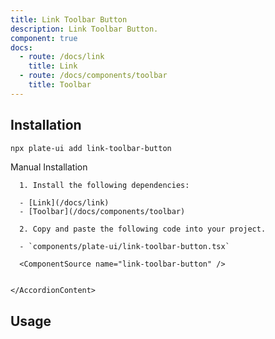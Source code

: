 ```yaml
---
title: Link Toolbar Button
description: Link Toolbar Button.
component: true
docs:
  - route: /docs/link
    title: Link
  - route: /docs/components/toolbar
    title: Toolbar
---
```


<ComponentPreview name="playground-demo" id="link" />

## Installation

```bash
npx plate-ui add link-toolbar-button
```

<Accordion type="single" collapsible>
  <AccordionItem value="manual-installation">
    <AccordionTrigger>Manual Installation</AccordionTrigger>
    <AccordionContent>

      1. Install the following dependencies:

      - [Link](/docs/link)
      - [Toolbar](/docs/components/toolbar)

      2. Copy and paste the following code into your project.

      - `components/plate-ui/link-toolbar-button.tsx`

      <ComponentSource name="link-toolbar-button" />


    </AccordionContent>

  </AccordionItem>
</Accordion>

## Usage

<ComponentSource name="fixed-toolbar-buttons" />
<ComponentSource name="floating-toolbar-buttons" />

